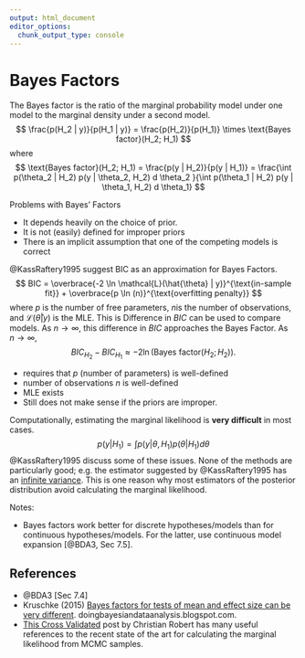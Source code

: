 ```yaml
---
output: html_document
editor_options: 
  chunk_output_type: console
---
```

# Bayes Factors

The Bayes factor is the ratio of the marginal probability model under one model to the marginal density under a second model.
$$
\frac{p(H_2 | y)}{p(H_1 | y)} = \frac{p(H_2)}{p(H_1)} \times \text{Bayes factor}(H_2; H_1)
$$
where
$$
\text{Bayes factor}(H_2; H_1) = \frac{p(y | H_2)}{p(y | H_1)} = \frac{\int p(\theta_2 | H_2) p(y | \theta_2, H_2) d \theta_2 }{\int p(\theta_1 | H_2) p(y | \theta_1, H_2) d \theta_1}
$$

Problems with Bayes' Factors

-   It depends heavily on the choice of prior.
-   It is not (easily) defined for improper priors
-   There is an implicit assumption that one of the competing models is correct

@KassRaftery1995 suggest BIC as an approximation for Bayes Factors.
$$
BIC = \overbrace{-2 \ln \mathcal{L}(\hat{\theta} | y)}^{\text{in-sample fit}} + \overbrace{p \ln (n)}^{\text{overfitting penalty}}
$$
where $p$ is the number of free parameters, $n$is the number of observations, and $\mathcal{L}(\hat{\theta} |y)$ is the MLE. This is 
Difference in $BIC$ can be used to compare models.
As $n \to \infty$, this difference in $BIC$ approaches the Bayes Factor. As $n \to \infty$,
$$
BIC_{H_2} - BIC_{H_1} \approx -2 \ln (\text{Bayes factor}(H_2; H_2)) .
$$

-   requires that $p$ (number of parameters) is well-defined
-   number of observations $n$ is well-defined
-   MLE exists
-   Still does not make sense if the priors are improper.

Computationally, estimating the marginal likelihood is **very difficult** in most cases.
$$
p(y | H_1) = \int p(y | \theta, H_1) p(\theta | H_1) d \theta
$$
@KassRaftery1995 discuss some of these issues. 
None of the methods are particularly good; e.g. the estimator suggested by @KassRaftery1995 has an [infinite variance](https://radfordneal.wordpress.com/2008/08/17/the-harmonic-mean-of-the-likelihood-worst-monte-carlo-method-ever/).
This is one reason why most estimators of the posterior distribution avoid calculating the marginal likelihood.

Notes:

-   Bayes factors work better for discrete hypotheses/models than for continuous hypotheses/models. For the latter, use continuous model expansion [@BDA3, Sec 7.5].

<!--
## Lindley's Paradox

Given a sample of size $n$ from a normal distribution $\mathcal{N}(\theta, \sigma^2)$ with a known variance $\sigma^2$, testing whether or not the null hypothesis $H_0: \theta = \theta_0$ on the mean means holds (against the alternative $H_1: \theta \neq \theta_0$).

Frequentist. Summarize the dataset with the sufficient statistic,
$$
\bar{x}_n = \mathcal{N}(\theta, \sigma^2 / n)
$$
The test statistic is
$$
t_n = \sqrt{n}(\bar{x}_n - \theta_0 ) / \sigma
$$
which is distributed $t_n \sim \mathcal{N}(0, 1)$ under the null hypothesis.

Suppose that the prior distribution of the parameters is $\theta \sim \mathcal{\theta_0, \sigma^2)$.
The Bayes factor is
$$
BF_{01}(t_n) = (1 = n)^{1/2} \exp(-n t^2_n / 2[1 + n]).
$$
-->

<!--
- http://doingbayesiandataanalysis.blogspot.com/2017/02/equivalence-testing-two-one-sided-test.html
-->

## References

-   @BDA3 [Sec 7.4]
-   Kruschke (2015) [Bayes factors for tests of mean and effect size can be very different](http://doingbayesiandataanalysis.blogspot.com/2015/04/bayes-factors-for-tests-of-mean-and.html). doingbayesiandataanalysis.blogspot.com.
-   [This Cross Validated](https://stats.stackexchange.com/questions/209810/computation-of-the-marginal-likelihood-from-mcmc-samples) post by Christian Robert has many useful references to the recent state of the art for calculating the marginal likelihood from MCMC samples.
